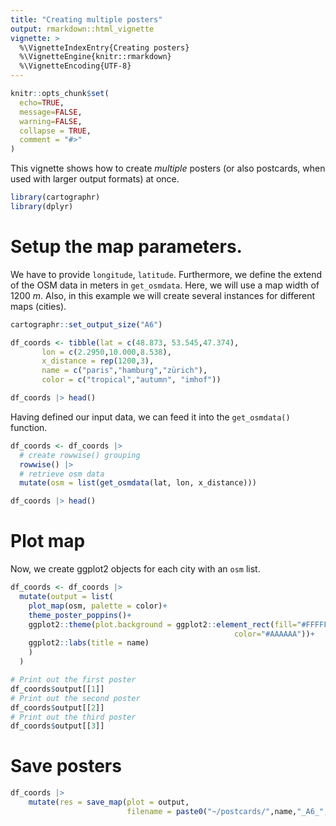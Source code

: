 ```yaml
---
title: "Creating multiple posters"
output: rmarkdown::html_vignette
vignette: >
  %\VignetteIndexEntry{Creating posters}
  %\VignetteEngine{knitr::rmarkdown}
  %\VignetteEncoding{UTF-8}
---
```


```r
knitr::opts_chunk$set(
  echo=TRUE,
  message=FALSE,
  warning=FALSE,
  collapse = TRUE,
  comment = "#>"
)
```

This vignette shows how to create _multiple_ posters (or also postcards, when used with larger output formats) at once.

```r
library(cartographr)
library(dplyr)
```

# Setup the map parameters.

We have to provide `longitude`, `latitude`. Furthermore, we define the extend of the OSM data in meters in `get_osmdata`. Here, we will use a map width of 1200 _m_. Also, in this example we will create several instances for different maps (cities).

```r
cartographr::set_output_size("A6")

df_coords <- tibble(lat = c(48.873, 53.545,47.374),
       lon = c(2.2950,10.000,8.538),
       x_distance = rep(1200,3),
       name = c("paris","hamburg","zürich"),
       color = c("tropical","autumn", "imhof"))

df_coords |> head()
```

Having defined our input data, we can feed it into the `get_osmdata()` function. 

```r
df_coords <- df_coords |> 
  # create rowwise() grouping
  rowwise() |>
  # retrieve osm data
  mutate(osm = list(get_osmdata(lat, lon, x_distance)))

df_coords |> head()
```

# Plot map

Now, we create ggplot2 objects for each city with an `osm` list. 

```r
df_coords <- df_coords |> 
  mutate(output = list(
    plot_map(osm, palette = color)+
    theme_poster_poppins()+ 
    ggplot2::theme(plot.background = ggplot2::element_rect(fill="#FFFFFE", 
                                                  color="#AAAAAA"))+
    ggplot2::labs(title = name)
    )
  ) 
```

```r
# Print out the first poster
df_coords$output[[1]]
# Print out the second poster
df_coords$output[[2]]
# Print out the third poster
df_coords$output[[3]]
```

# Save posters

```r
df_coords |> 
    mutate(res = save_map(plot = output,
                          filename = paste0("~/postcards/",name,"_A6_",color,".pdf")))
```
